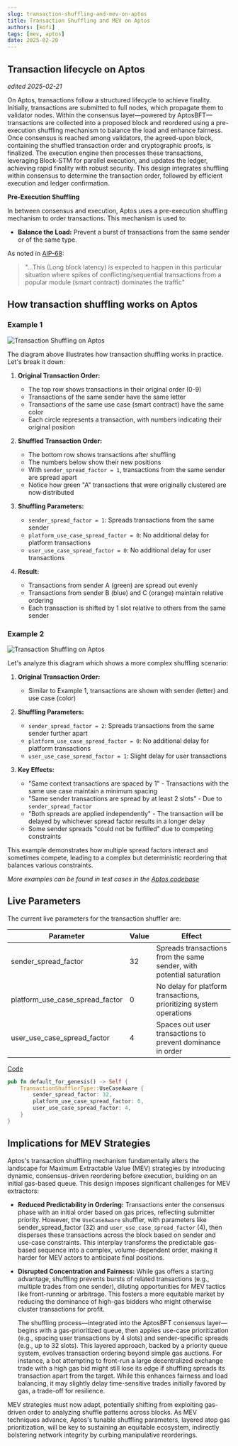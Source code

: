 ```yaml
---
slug: transaction-shuffling-and-mev-on-aptos
title: Transaction Shuffling and MEV on Aptos
authors: [kofi]
tags: [mev, aptos]
date: 2025-02-20
---
```


## Transaction lifecycle on Aptos

_edited 2025-02-21_

On Aptos, transactions follow a structured lifecycle to achieve finality. Initially, transactions are submitted to full nodes, which propagate them to validator nodes. Within the consensus layer—powered by AptosBFT—transactions are collected into a proposed block and reordered using a pre-execution shuffling mechanism to balance the load and enhance fairness. Once consensus is reached among validators, the agreed-upon block, containing the shuffled transaction order and cryptographic proofs, is finalized. The execution engine then processes these transactions, leveraging Block-STM for parallel execution, and updates the ledger, achieving rapid finality with robust security. This design integrates shuffling within consensus to determine the transaction order, followed by efficient execution and ledger confirmation.

**Pre-Execution Shuffling**

In between consensus and execution, Aptos uses a pre-execution shuffling mechanism to order transactions. This mechanism is used to:

- **Balance the Load:** Prevent a burst of transactions from the same sender or of the same type.

As noted in [AIP-68](https://github.com/aptos-foundation/AIPs/blob/main/aips/aip-68.md):

> "...This (Long block latency) is expected to happen in this particular situation where spikes of conflicting/sequential transactions from a popular module (smart contract) dominates the traffic"

## How transaction shuffling works on Aptos

### Example 1

![Transaction Shuffling on Aptos](./shuffling-1.drawio.svg)

The diagram above illustrates how transaction shuffling works in practice. Let's break it down:

1. **Original Transaction Order:**

   - The top row shows transactions in their original order (0-9)
   - Transactions of the same sender have the same letter
   - Transactions of the same use case (smart contract) have the same color
   - Each circle represents a transaction, with numbers indicating their original position

2. **Shuffled Transaction Order:**

   - The bottom row shows transactions after shuffling
   - The numbers below show their new positions
   - With `sender_spread_factor = 1`, transactions from the same sender are spread apart
   - Notice how green "A" transactions that were originally clustered are now distributed

3. **Shuffling Parameters:**

   - `sender_spread_factor = 1`: Spreads transactions from the same sender
   - `platform_use_case_spread_factor = 0`: No additional delay for platform transactions
   - `user_use_case_spread_factor = 0`: No additional delay for user transactions

4. **Result:**
   - Transactions from sender A (green) are spread out evenly
   - Transactions from sender B (blue) and C (orange) maintain relative ordering
   - Each transaction is shifted by 1 slot relative to others from the same sender

### Example 2

![Transaction Shuffling on Aptos](./shuffling-2.drawio.svg)

Let's analyze this diagram which shows a more complex shuffling scenario:

1. **Original Transaction Order:**

   - Similar to Example 1, transactions are shown with sender (letter) and use case (color)

2. **Shuffling Parameters:**

   - `sender_spread_factor = 2`: Spreads transactions from the same sender further apart
   - `platform_use_case_spread_factor = 0`: No additional delay for platform transactions
   - `user_use_case_spread_factor = 1`: Slight delay for user transactions

3. **Key Effects:**

   - "Same context transactions are spaced by 1" - Transactions with the same use case maintain a minimum spacing
   - "Same sender transactions are spread by at least 2 slots" - Due to `sender_spread_factor`
   - "Both spreads are applied independently" - The transaction will be delayed by whichever spread factor results in a longer delay
   - Some sender spreads "could not be fulfilled" due to competing constraints

This example demonstrates how multiple spread factors interact and sometimes compete, leading to a complex but deterministic reordering that balances various constraints.

_More examples can be found in test cases in the [Aptos codebase](https://github.com/aptos-labs/aptos-core/blob/51e3afbaf4645c7a8dd03b94e47555c0dbed0366/consensus/src/transaction_shuffler/use_case_aware/tests/manual.rs)_

## Live Parameters

The current live parameters for the transaction shuffler are:

| Parameter                       | Value | Effect                                                               |
| ------------------------------- | ----- | -------------------------------------------------------------------- |
| sender_spread_factor            | 32    | Spreads transactions from the same sender, with potential saturation |
| platform_use_case_spread_factor | 0     | No delay for platform transactions, prioritizing system operations   |
| user_use_case_spread_factor     | 4     | Spaces out user transactions to prevent dominance in order           |

[Code](https://github.com/aptos-labs/aptos-core/blob/51e3afbaf4645c7a8dd03b94e47555c0dbed0366/types/src/on_chain_config/execution_config.rs#L159-L160)

```rust
pub fn default_for_genesis() -> Self {
    TransactionShufflerType::UseCaseAware {
        sender_spread_factor: 32,
        platform_use_case_spread_factor: 0,
        user_use_case_spread_factor: 4,
    }
}
```

## Implications for MEV Strategies

Aptos's transaction shuffling mechanism fundamentally alters the landscape for Maximum Extractable Value (MEV) strategies by introducing dynamic, consensus-driven reordering before execution, building on an initial gas-based queue. This design imposes significant challenges for MEV extractors:

- **Reduced Predictability in Ordering:** Transactions enter the consensus phase with an initial order based on gas prices, reflecting submitter priority. However, the `UseCaseAware` shuffler, with parameters like sender_spread_factor (32) and `user_use_case_spread_factor` (4), then disperses these transactions across the block based on sender and use-case constraints. This interplay transforms the predictable gas-based sequence into a complex, volume-dependent order, making it harder for MEV actors to anticipate final positions.
- **Disrupted Concentration and Fairness:** While gas offers a starting advantage, shuffling prevents bursts of related transactions (e.g., multiple trades from one sender), diluting opportunities for MEV tactics like front-running or arbitrage. This fosters a more equitable market by reducing the dominance of high-gas bidders who might otherwise cluster transactions for profit.

  The shuffling process—integrated into the AptosBFT consensus layer—begins with a gas-prioritized queue, then applies use-case prioritization (e.g., spacing user transactions by 4 slots) and sender-specific spreads (e.g., up to 32 slots). This layered approach, backed by a priority queue system, evolves transaction ordering beyond simple gas auctions. For instance, a bot attempting to front-run a large decentralized exchange trade with a high gas bid might still lose its edge if shuffling spreads its transaction apart from the target. While this enhances fairness and load balancing, it may slightly delay time-sensitive trades initially favored by gas, a trade-off for resilience.

MEV strategies must now adapt, potentially shifting from exploiting gas-driven order to analyzing shuffle patterns across blocks. As MEV techniques advance, Aptos's tunable shuffling parameters, layered atop gas prioritization, will be key to sustaining an equitable ecosystem, indirectly bolstering network integrity by curbing manipulative reorderings.
